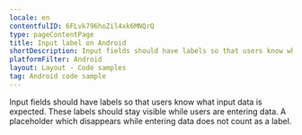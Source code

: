 ```yaml
---
locale: en
contentfulID: 6FLvk796hoZil4xk6MNQrQ
type: pageContentPage
title: Input label on Android
shortDescription: Input fields should have labels so that users know what input data is expected.
platformFilter: Android
layout: Layout - Code samples
tag: Android code sample
---
```


Input fields should have labels so that users know what input data is expected. These labels should stay visible while users are entering data. A placeholder which disappears while entering data does not count as a label.

<CodeSample id="input-label" locale="en" platform="android"/>